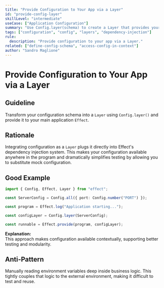 ```yaml
---
title: "Provide Configuration to Your App via a Layer"
id: "provide-config-layer"
skillLevel: "intermediate"
useCase: ["Application Configuration"]
summary: "Use Config.layer(schema) to create a Layer that provides your configuration schema to the application's context."
tags: ["configuration", "config", "layers", "dependency-injection"]
rule:
  description: "Provide configuration to your app via a Layer."
related: ["define-config-schema", "access-config-in-context"]
author: "Sandro Maglione"
---
```


# Provide Configuration to Your App via a Layer

## Guideline

Transform your configuration schema into a `Layer` using `Config.layer()` and provide it to your main application `Effect`.

## Rationale

Integrating configuration as a `Layer` plugs it directly into Effect's dependency injection system. This makes your configuration available anywhere in the program and dramatically simplifies testing by allowing you to substitute mock configuration.

## Good Example

```typescript
import { Config, Effect, Layer } from "effect";

const ServerConfig = Config.all({ port: Config.number("PORT") });

const program = Effect.log("Application starting...");

const configLayer = Config.layer(ServerConfig);

const runnable = Effect.provide(program, configLayer);
```

**Explanation:**  
This approach makes configuration available contextually, supporting better testing and modularity.

## Anti-Pattern

Manually reading environment variables deep inside business logic. This tightly couples that logic to the external environment, making it difficult to test and reuse.
